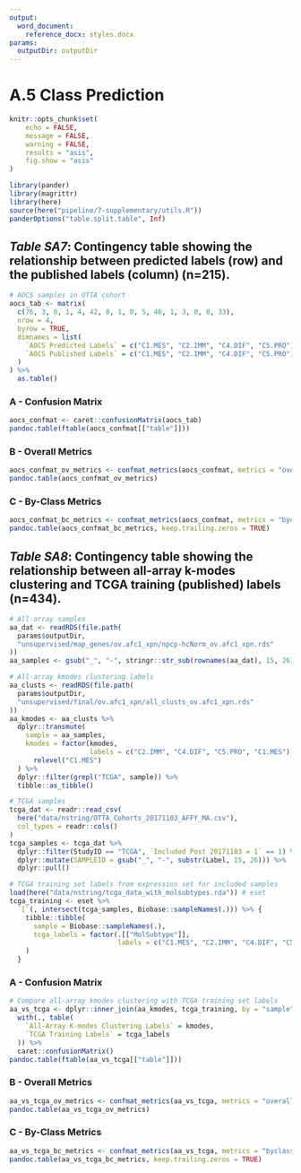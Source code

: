 ```yaml
---
output:
  word_document:
    reference_docx: styles.docx
params:
  outputDir: outputDir
---
```


# A.5 Class Prediction

```r
knitr::opts_chunk$set(
	echo = FALSE,
	message = FALSE,
	warning = FALSE,
	results = "asis",
	fig.show = "asis"
)
```

```r
library(pander)
library(magrittr)
library(here)
source(here("pipeline/7-supplementary/utils.R"))
panderOptions("table.split.table", Inf)
```

## _Table SA7_: Contingency table showing the relationship between predicted labels (row) and the published labels (column) (n=215).

```r
# AOCS samples in OTTA cohort
aocs_tab <- matrix(
  c(76, 3, 0, 1, 4, 42, 0, 1, 0, 5, 46, 1, 3, 0, 0, 33),
  nrow = 4, 
  byrow = TRUE,
  dimnames = list(
    `AOCS Predicted Labels` = c("C1.MES", "C2.IMM", "C4.DIF", "C5.PRO"),
    `AOCS Published Labels` = c("C1.MES", "C2.IMM", "C4.DIF", "C5.PRO")
  )
) %>% 
  as.table()
```

### A - Confusion Matrix

```r
aocs_confmat <- caret::confusionMatrix(aocs_tab)
pandoc.table(ftable(aocs_confmat[["table"]]))
```

### B - Overall Metrics

```r
aocs_confmat_ov_metrics <- confmat_metrics(aocs_confmat, metrics = "overall")
pandoc.table(aocs_confmat_ov_metrics)
```

### C - By-Class Metrics

```r
aocs_confmat_bc_metrics <- confmat_metrics(aocs_confmat, metrics = "byclass")
pandoc.table(aocs_confmat_bc_metrics, keep.trailing.zeros = TRUE)
```

## _Table SA8_: Contingency table showing the relationship between all-array k-modes clustering and TCGA training (published) labels (n=434).

```r
# All-array samples
aa_dat <- readRDS(file.path(
  params$outputDir,
  "unsupervised/map_genes/ov.afc1_xpn/npcp-hcNorm_ov.afc1_xpn.rds"
))
aa_samples <- gsub("_", "-", stringr::str_sub(rownames(aa_dat), 15, 26))

# All-array kmodes clustering labels
aa_clusts <- readRDS(file.path(
  params$outputDir,
  "unsupervised/final/ov.afc1_xpn/all_clusts_ov.afc1_xpn.rds"
))
aa_kmodes <- aa_clusts %>% 
  dplyr::transmute(
    sample = aa_samples,
    kmodes = factor(kmodes,
                    labels = c("C2.IMM", "C4.DIF", "C5.PRO", "C1.MES")) %>% 
      relevel("C1.MES")
  ) %>%
  dplyr::filter(grepl("TCGA", sample)) %>% 
  tibble::as_tibble()
```

```r
# TCGA samples
tcga_dat <- readr::read_csv(
  here("data/nstring/OTTA_Cohorts_20171103_AFFY_MA.csv"),
  col_types = readr::cols()
)
tcga_samples <- tcga_dat %>%
  dplyr::filter(StudyID == "TCGA", `Included Post 20171103 = 1` == 1) %>%
  dplyr::mutate(SAMPLEID = gsub("_", "-", substr(Label, 15, 26))) %>%
  dplyr::pull()

# TCGA training set labels from expression set for included samples
load(here("data/nstring/tcga_data_with_molsubtypes.rda")) # eset
tcga_training <- eset %>%
  `[`(, intersect(tcga_samples, Biobase::sampleNames(.))) %>% {
    tibble::tibble(
      sample = Biobase::sampleNames(.),
      tcga_labels = factor(.[["MolSubtype"]],
                           labels = c("C1.MES", "C2.IMM", "C4.DIF", "C5.PRO"))
    )
  }
```

### A - Confusion Matrix

```r
# Compare all-array kmodes clustering with TCGA training set labels
aa_vs_tcga <- dplyr::inner_join(aa_kmodes, tcga_training, by = "sample") %>% 
  with(., table(
    `All-Array K-modes Clustering Labels` = kmodes,
    `TCGA Training Labels` = tcga_labels
  )) %>% 
  caret::confusionMatrix()
pandoc.table(ftable(aa_vs_tcga[["table"]]))
```

### B - Overall Metrics

```r
aa_vs_tcga_ov_metrics <- confmat_metrics(aa_vs_tcga, metrics = "overall")
pandoc.table(aa_vs_tcga_ov_metrics)
```

### C - By-Class Metrics

```r
aa_vs_tcga_bc_metrics <- confmat_metrics(aa_vs_tcga, metrics = "byclass")
pandoc.table(aa_vs_tcga_bc_metrics, keep.trailing.zeros = TRUE)
```
